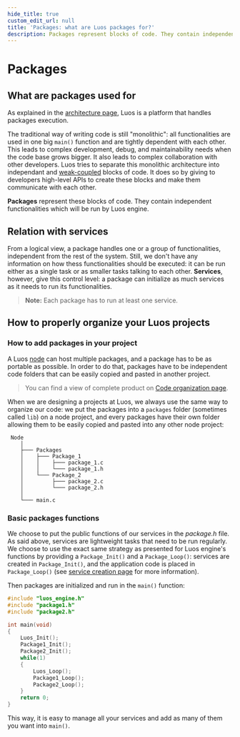 ```yaml
---
hide_title: true
custom_edit_url: null
title: 'Packages: what are Luos packages for?'
description: Packages represent blocks of code. They contain independent functionalities which will be run by Luos engine.
---
```



# Packages

## What are packages used for

As explained in the [architecture page](../basics/orga.mdx), Luos is a platform that handles packages execution.

The traditional way of writing code is still "monolithic": all functionalities are used in one big `main()` function and are tightly dependent with each other. This leads to complex development, debug, and maintainability needs when the code base grows bigger. It also leads to complex collaboration with other developers. Luos tries to separate this monolithic architecture into independant and <a href="https://en.wikipedia.org/wiki/Loose_coupling" target="_blank">weak-coupled<IconExternalLink width="10"></IconExternalLink></a> blocks of code. It does so by giving to developers high-level APIs to create these blocks and make them communicate with each other.

**Packages** represent these blocks of code. They contain independent functionalities which will be run by Luos engine.

## Relation with services

From a logical view, a package handles one or a group of functionalities, independent from the rest of the system. Still, we don't have any information on how thess functionalities should be executed: it can be run either as a single task or as smaller tasks talking to each other. **Services**, however, give this control level: a package can initialize as much services as it needs to run its functionalities.

> **Note:** Each package has to run at least one service.

## How to properly organize your Luos projects

### How to add packages in your project

A Luos [node](../node/node.mdx) can host multiple packages, and a package has to be as portable as possible. In order to do that, packages have to be independent code folders that can be easily copied and pasted in another project.

> You can find a view of complete product on [Code organization page](../basics/orga.mdx).

When we are designing a projects at Luos, we always use the same way to organize our code: we put the packages into a `packages` folder (sometimes called `lib`) on a node project, and every packages have their own folder allowing them to be easily copied and pasted into any other node project:

```AsciiDoc
 Node
    │
    ├─── Packages
    │    ├─── Package_1
    │    │    ├─── package_1.c
    │    │    └─── package_1.h
    │    └─── Package_2
    │         ├─── package_2.c
    │         └─── package_2.h
    │
    └─── main.c
```

### Basic packages functions

We choose to put the public functions of our services in the _package.h_ file. As said above, services are lightweight tasks that need to be run regularly. We choose to use the exact same strategy as presented for Luos engine's functions by providing a `Package_Init()` and a `Package_Loop()`: services are created in `Package_Init()`, and the application code is placed in `Package_Loop()` (see [service creation page](../services/service-api.mdx) for more information).

Then packages are initialized and run in the `main()` function:

```c
#include "luos_engine.h"
#include "package1.h"
#include "package2.h"

int main(void)
{
    Luos_Init();
    Package1_Init();
    Package2_Init();
    while(1)
    {
        Luos_Loop();
        Package1_Loop();
        Package2_Loop();
    }
    return 0;
}

```

This way, it is easy to manage all your services and add as many of them you want into `main()`.
